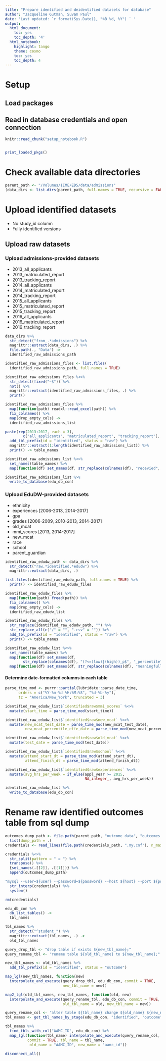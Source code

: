 ```yaml
---
title: "Prepare identified and deidentified datasets for database"
author: "Jacqueline Gutman, Suvam Paul"
date: 'Last updated: `r format(Sys.Date(), "%B %d, %Y") ` '
output:
  html_document:
    toc: yes
    toc_depth: '4'
  html_notebook:
    highlight: tango
    theme: cosmo
    toc: yes
    toc_depth: 4
---
```


# Setup
## Load packages
## Read in database credentials and open connection

```r
knitr::read_chunk("setup_notebook.R")
```

```r
```

```r
print_loaded_pkgs()
```

# Check available data directories

```r
parent_path <- "/Volumes/IIME/EDS/data/admissions"
(data_dirs <- list.dirs(parent_path, full.names = TRUE, recursive = FALSE))
```

# Upload identified datasets
- No study_id column
- Fully identified versions

## Upload raw datasets

### Upload admissions-provided datasets

- 2013_all_applicants
- 2013_matriculated_report
- 2013_tracking_report
- 2014_all_applicants
- 2014_matriculated_report
- 2014_tracking_report
- 2015_all_applicants
- 2015_matriculated_report
- 2015_tracking_report
- 2016_all_applicants
- 2016_matriculated_report
- 2016_tracking_report

```r
data_dirs %>%
  str_detect("from_.*admissions") %>%
  magrittr::extract(data_dirs, .) %>%
  file.path(., "Data") ->
  identified_raw_admissions_path

identified_raw_admissions_files <- list.files(
  identified_raw_admissions_path, full.names = TRUE)

identified_raw_admissions_files %<>% 
  str_detect(fixed("~$")) %>%
  not() %>%
  magrittr::extract(identified_raw_admissions_files, .) %>%
  print()
```

```r
identified_raw_admissions_files %>%
  map(function(path) readxl::read_excel(path)) %>%
  fix_colnames() %>%
  map(drop_empty_cols) ->
  identified_raw_admissions_list
```

```r
paste(rep(2013:2017, each = 3),
        c("all_applicants", "matriculated_report", "tracking_report"), sep = "_") %>%
  add_tbl_prefix(id = "identified", status = "raw") %>%
  magrittr::extract(1:length(identified_raw_admissions_list)) %>%
  print() -> table_names

identified_raw_admissions_list %<>%
  set_names(table_names) %>%
  map(function(df) set_names(df, str_replace(colnames(df), "recevied", "received")))

```

```r
identified_raw_admissions_list %>%
  write_to_database(edu_db_con)
```

### Upload EduDW-provided datasets

- ethnicity
- experiences [2006-2013, 2014-2017]
- gpa
- grades [2006-2009, 2010-2013, 2014-2017]
- old_mcat
- mmi_scores [2013, 2014-2017]
- new_mcat
- race
- school
- parent_guardian

```r
identified_raw_edudw_path <- data_dirs %>%
  str_detect("raw.*identified.*edudw") %>%
  magrittr::extract(data_dirs, .)

list.files(identified_raw_edudw_path, full.names = TRUE) %>%
  print() -> identified_raw_edudw_files
```

```r
identified_raw_edudw_files %>%
  map(function(path) fread(path)) %>%
  fix_colnames() %>%
  map(drop_empty_cols) ->
  identified_raw_edudw_list
```

```r
identified_raw_edudw_files %>%
  str_replace(identified_raw_edudw_path, "") %>%
  str_replace_all(c("/" = "", ".csv" = "")) %>%
  add_tbl_prefix(id = "identified", status = "raw") %>%
  print() -> table_names

identified_raw_edudw_list %<>%
  set_names(table_names) %>%
  map(function(df) set_names(df,
        str_replace(colnames(df), "(?<=(low)|(high))_p$", "_percentile"))) %>%
  map(function(df) set_names(df, str_replace(colnames(df), "meaningfull", "meaningful")))
```

#### Determine date-formatted columns in each table

```r
parse_time_mod <- purrr::partial(lubridate::parse_date_time,
      orders = c("%Y-%m-%d %H:%M:%S", "%d-%b-%y"),
      tz = "America/New_York", truncated = 3)

identified_raw_edudw_list$`identified$raw$mmi_scores` %<>%
  mutate(start_time = parse_time_mod(start_time))

identified_raw_edudw_list$`identified$raw$new_mcat` %<>%
  mutate(new_mcat_test_date = parse_time_mod(new_mcat_test_date),
         new_mcat_percentile_effe_date = parse_time_mod(new_mcat_percentile_effe_date))

identified_raw_edudw_list$`identified$raw$old_mcat` %<>%
  mutate(test_date = parse_time_mod(test_date))

identified_raw_edudw_list$`identified$raw$school` %<>%
  mutate(attend_start_dt = parse_time_mod(attend_start_dt),
         attend_finish_dt = parse_time_mod(attend_finish_dt))
```

```r
identified_raw_edudw_list$`identified$raw$experiences` %<>%
  mutate(avg_hrs_per_week = if_else(appl_year >= 2015, 
                                    NA_integer_, avg_hrs_per_week))
```


```r
identified_raw_edudw_list %>%
  write_to_database(edu_db_con)
```

# Rename raw identified outcomes table from sql dump

```r
outcomes_dump_path <- file.path(parent_path, "outcome_data", "outcomes_version_1.sql") %>%
  list(dump_path = .)
credentials <- read_lines(file.path(credentials_path, ".my.cnf"), n_max = 5, skip = 1)

credentials %<>%
  str_split(pattern = " = ") %>% 
  transpose() %>% 
  {set_names(.[[2]], .[[1]])} %>%
  append(outcomes_dump_path)

"mysql --user=${user} --password=${password} --host ${host} --port ${port} ${database} < ${dump_path}" %>%
  str_interp(credentials) %>%
  system()

rm(credentials)
```

```r
edu_db_con %>% 
  db_list_tables() -> 
  tbl_names

tbl_names %>%
  str_detect("^student_") %>%
  magrittr::extract(tbl_names, .) -> 
  old_tbl_names
```

```r
query_drop_tbl <- "drop table if exists ${new_tbl_name};"
query_rename_tbl <- "rename table ${old_tbl_name} to ${new_tbl_name};"

new_tbl_names <- old_tbl_names %>% 
  add_tbl_prefix(id = "identified", status = "outcome")

map_lgl(new_tbl_names, function(new) 
  interpolate_and_execute(query_drop_tbl, edu_db_con, commit = TRUE, 
                          new_tbl_name = new))

map2_lgl(old_tbl_names, new_tbl_names, function(old, new) 
  interpolate_and_execute(query_rename_tbl, edu_db_con, commit = TRUE, 
                          old_tbl_name = old, new_tbl_name = new))
```

```r
query_rename_col <- "alter table ${tbl_name} change ${old_name} ${new_name} DOUBLE;"
tbl_names <- get_tbl_names_by_stage(edu_db_con, "identified", "outcome")

tbl_names %>%
  find_tbls_with_col("AAMC_ID", edu_db_con) %>%
  map_lgl(function(tbl_name) interpolate_and_execute(query_rename_col, edu_db_con,
          commit = TRUE, tbl_name = tbl_name,                               
           old_name = "AAMC_ID", new_name = "aamc_id"))
```


```r
disconnect_all()
```
